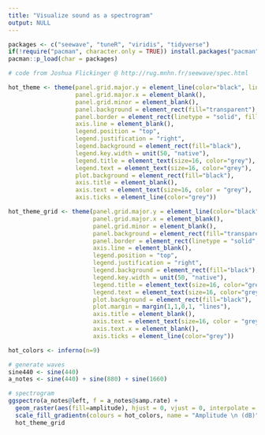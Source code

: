```yaml
---
title: "Visualize sound as a spectrogram"
output: NULL
---
```


```r
packages <- c("seewave", "tuneR", "viridis", "tidyverse")
if(!require("pacman", character.only = TRUE)) install.packages("pacman")
pacman::p_load(char = packages)
```

```r
# code from Joshua Flickinger @ http://rug.mnhn.fr/seewave/spec.html

hot_theme <- theme(panel.grid.major.y = element_line(color="black", linetype = "dotted"),
                   panel.grid.major.x = element_blank(),
                   panel.grid.minor = element_blank(),
                   panel.background = element_rect(fill="transparent"),
                   panel.border = element_rect(linetype = "solid", fill = NA, color = "grey"),
                   axis.line = element_blank(),
                   legend.position = "top",
                   legend.justification = "right",
                   legend.background = element_rect(fill="black"),
                   legend.key.width = unit(50, "native"),
                   legend.title = element_text(size=16, color="grey"),
                   legend.text = element_text(size=16, color="grey"),
                   plot.background = element_rect(fill="black"),
                   axis.title = element_blank(),
                   axis.text = element_text(size=16, color = "grey"),
                   axis.ticks = element_line(color="grey"))

hot_theme_grid <- theme(panel.grid.major.y = element_line(color="black", linetype = "dotted"),
                        panel.grid.major.x = element_blank(),
                        panel.grid.minor = element_blank(),
                        panel.background = element_rect(fill="transparent"),
                        panel.border = element_rect(linetype = "solid", fill = NA, color = "grey"),
                        axis.line = element_blank(),
                        legend.position = "top",
                        legend.justification = "right",
                        legend.background = element_rect(fill="black"),
                        legend.key.width = unit(50, "native"),
                        legend.title = element_text(size=16, color="grey"),
                        legend.text = element_text(size=16, color="grey"),
                        plot.background = element_rect(fill="black"),
                        plot.margin = margin(1,1,0,1, "lines"),
                        axis.title = element_blank(),
                        axis.text = element_text(size=16, color = "grey"),
                        axis.text.x = element_blank(),
                        axis.ticks = element_line(color="grey"))

hot_colors <- inferno(n=9)
```

```r
# generate waves
sine440 <- sine(440)
a_notes <- sine(440) + sine(880) + sine(1660)

```

```r
# spectrogram
ggspectro(a_notes@left, f = a_notes@samp.rate) +
  geom_raster(aes(fill=amplitude), hjust = 0, vjust = 0, interpolate = F) +
  scale_fill_gradientn(colours = hot_colors, name = "Amplitude \n (dB)", na.value = "transparent", limits = c(-60,0)) +
  hot_theme_grid

```
